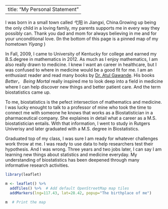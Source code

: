 
---
title: "My Personal Statement"
---
<link rel="stylesheet" href="../site_libs/academicons-1.8.6/css/academicons.min.css"/>

I was born in a small town called 弋阳 in Jiangxi, China.Growing up being the only child in a loving family, my parents supports me in every way they possibly can. Thank you dad and mom for always believing in me and for your unconditional love. (In the bottom of this page is a pinned map of my hometown *Yiyang* )

In Fall, 2009, I came to University of Kentucky for college and earned my B.S.degree in mathematics 
in 2012. As much as I enjoy mathematics, I am also really drawn to medicine. I knew I want an career in healthcare, but I was confused to where in medicine would be a good fit for me. I am an enthusiast reader and read many books by [Dr. Atul Gawande](http://atulgawande.com/). His books *Better*， *Being Mortal* really inspired me to look deep into a field in medicine where I can help discover new things and better patient care. And the term biostatistics came up.

To me, biostatistics is the pefect intersection of mathematics and medicine. I was lucky enought to talk to a professor of mine who took the time to connect me with someone he knows that works as a Biostatistician in a pharmaceutical company. She explaines in detail what a career as a M.S. biostatistician entails. With that information, I went to study in Rutgers Univerisy and later graduated with a M.S. degree in Biostatistics. 

Graduated top of my class, I was sure I am ready for whatever challenges work throw at me. I was ready to use data to help researchers test their hypothesis. And I was wrong. Three years and two jobs later, I can say I am learning new things about statistics and medicine everyday. My understanding of biostatistics has been deepened through many informative research activities. 

























```r

library(leaflet)

m <- leaflet() %>%
  addTiles() %>%  # Add default OpenStreetMap map tiles
  addMarkers(lng=117.43, lat=28.42, popup="The birthplace of me")

```

```r
m  # Print the map
```

